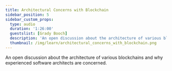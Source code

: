 ```yaml
---
title: Architectural Concerns with Blockchain
sidebar_position: 5
sidebar_custom_props:
  type: audio
  duration: '1:26:00'
  guestslist: [Grady Booch]
  description: 'An open discussion about the architecture of various blockchains and why experienced software architects are concerned.'
  thumbnail: /img/learn/architectural_concerns_with_blockchain.png
---
```


<div className="mb-8">
  <Audio url="https://soundcloud.com/user-625850228/architectural-concerns-with" />
</div>

An open discussion about the architecture of various blockchains and why experienced software architects are concerned.

<Divider type="dotted" className="" />
<HighlightsEmbedGrid
  title="HIGHLIGHTS"
  growToFit={false}
  highlights={[
    {
      title: 'Permissioned vs Permissionless Blockchains',
      url: 'https://vimeo.com/704183277',
    },
  ]}
/>
<Divider type="dotted" className="" />
